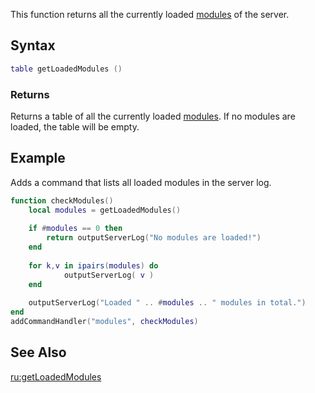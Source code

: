  
{{Server function}} 
<!-- Describe in plain english what this function does. Don't go into details, just give an overview -->
This function returns all the currently loaded [[/modules.md|modules]] of the server.

==Syntax== 
<!-- NOTE: don't use 'special' names for variable names, e.g. you shouldn't be writing things like 'player player, vehicle vehicle', instead write something like 'player thePlayer, vehicle vehicleToGetInto'. This is less confusing and prevents the syntax highlighting being odd -->
<syntaxhighlight lang="lua">
table getLoadedModules ()
</syntaxhighlight> 

===Returns===
<!-- Make this descriptive. Explain what cases will return false. If you're unsure, add a tag to it so we can check -->
Returns a table of all the currently loaded [[/modules.md|modules]]. If no modules are loaded, the table will be empty.

==Example== 
<!-- Add the code below, an emphasis should be on making it clear, not optimized. You could provide two versions if you wish, one clear and well commented, the other optimized -->
Adds a command that lists all loaded modules in the server log.
<syntaxhighlight lang="lua">
function checkModules()
	local modules = getLoadedModules()
	
	if #modules == 0 then
		return outputServerLog("No modules are loaded!")
	end
	
	for k,v in ipairs(modules) do
	        outputServerLog( v )
	end
		
	outputServerLog("Loaded " .. #modules .. " modules in total.")
end
addCommandHandler("modules", checkModules)
</syntaxhighlight>

==See Also==
<!-- Change FunctionArea to the area that this function is in on the main function list page, e.g. Server, Player, Vehicle etc -->
{{Module_functions}}

[[/ru:getLoadedModules.md|ru:getLoadedModules]]